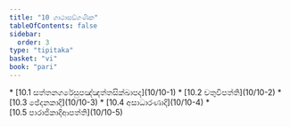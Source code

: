 ```yaml
---
title: "10 ගාථාසඞ්ගණික"
tableOfContents: false
sidebar:
  order: 3
type: "tipitaka"
basket: "vi"
book: "pari"
---
```



<DynamicBreadcrumb />



<TableOfContents book="pari" section="10">
* [10.1 සත්තනගරේසුපඤ්ඤත්තසික්ඛාපද](10/10-1)
* [10.2 චතුවිපත්ති](10/10-2)
* [10.3 ඡේදනකාදි](10/10-3)
* [10.4 අසාධාරණාදි](10/10-4)
* [10.5 පාරාජිකාදිආපත්ති](10/10-5)
</TableOfContents>